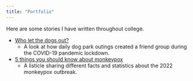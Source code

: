 ```yaml
---
title: "Portfolio"
---
```

Here are some stories I have written throughout college. 

* [Who let the dogs out?](https://docs.google.com/document/d/1FgQSgZI90MdiWdq5rpBq3Uao-W0FCcZkffr63zhWWvs/edit?usp=sharing)
  + A look at how daily dog park outings created a friend group during the COVID-19 pandemic lockdown. 

* [5 things you should know about monkeypox](https://docs.google.com/document/d/1KPIYQAhuncH0JisMTBsgZ8v-_dl1D1NE3nwNEPa6Ad8/edit?usp=sharing)
  + A listicle sharing different facts and statistics about the 2022 monkeypox outbreak. 


